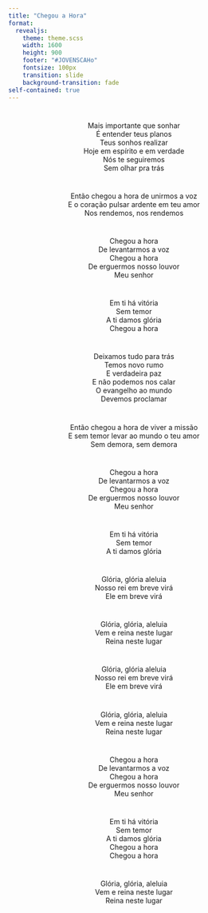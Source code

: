```yaml
---
title: "Chegou a Hora"
format: 
  revealjs:
    theme: theme.scss
    width: 1600
    height: 900
    footer: "#JOVENSCAHo"
    fontsize: 100px
    transition: slide
    background-transition: fade
self-contained: true
---
```


#

<center>
Mais importante que sonhar <br>
É entender teus planos <br>
Teus sonhos realizar <br>
Hoje em espírito e em verdade <br>
Nós te seguiremos <br>
Sem olhar pra trás <br>
</center>

#

<center>
Então chegou a hora de unirmos a voz <br>
E o coração pulsar ardente em teu amor <br>
Nos rendemos, nos rendemos <br>
</center>

#

<center>
Chegou a hora <br>
De levantarmos a voz <br>
Chegou a hora <br>
De erguermos nosso louvor <br>
Meu senhor <br>
</center>

#

<center>
Em ti há vitória <br>
Sem temor <br>
A ti damos glória <br>
Chegou a hora <br>
</center>

#

<center>
Deixamos tudo para trás <br>
Temos novo rumo <br>
E verdadeira paz <br>
E não podemos nos calar <br>
O evangelho ao mundo <br>
Devemos proclamar <br>
</center>

#

<center>
Então chegou a hora de viver a missão <br>
E sem temor levar ao mundo o teu amor <br>
Sem demora, sem demora <br>
</center>

#

<center>
Chegou a hora <br>
De levantarmos a voz <br>
Chegou a hora <br>
De erguermos nosso louvor <br>
Meu senhor <br>
</center>

#

<center>
Em ti há vitória <br>
Sem temor <br>
A ti damos glória <br>
</center>

#

<center>
Glória, glória aleluia <br>
Nosso rei em breve virá <br>
Ele em breve virá <br>
</center>

#

<center>
Glória, glória, aleluia <br>
Vem e reina neste lugar <br>
Reina neste lugar <br>
</center>

#

<center>
Glória, glória aleluia <br>
Nosso rei em breve virá <br>
Ele em breve virá <br>
</center>

#

<center>
Glória, glória, aleluia <br>
Vem e reina neste lugar <br>
Reina neste lugar <br>
</center>

#

<center>
Chegou a hora <br>
De levantarmos a voz <br>
Chegou a hora <br>
De erguermos nosso louvor <br>
Meu senhor <br>
</center>

#

<center>
Em ti há vitória <br>
Sem temor <br>
A ti damos glória <br>
Chegou a hora <br>
Chegou a hora <br>
</center>

#

<center>
Glória, glória, aleluia <br>
Vem e reina neste lugar <br>
Reina neste lugar <br>
</center>